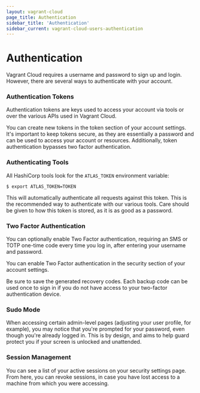```yaml
---
layout: vagrant-cloud
page_title: Authentication
sidebar_title: 'Authentication'
sidebar_current: vagrant-cloud-users-authentication
---
```


# Authentication

Vagrant Cloud requires a username and password to sign up and login.
However, there are several ways to authenticate with your account.

### Authentication Tokens

Authentication tokens are keys used to access your account via tools or over the
various APIs used in Vagrant Cloud.

You can create new tokens in the token section of your account settings. It's
important to keep tokens secure, as they are essentially a password and can be
used to access your account or resources. Additionally, token authentication
bypasses two factor authentication.

### Authenticating Tools

All HashiCorp tools look for the `ATLAS_TOKEN` environment variable:

```shell-session
$ export ATLAS_TOKEN=TOKEN
```

This will automatically authenticate all requests against this token. This is
the recommended way to authenticate with our various tools. Care should be given
to how this token is stored, as it is as good as a password.

### Two Factor Authentication

You can optionally enable Two Factor authentication, requiring an SMS or TOTP
one-time code every time you log in, after entering your username and password.

You can enable Two Factor authentication in the security section of your account
settings.

Be sure to save the generated recovery codes. Each backup code can be used once
to sign in if you do not have access to your two-factor authentication device.

### Sudo Mode

When accessing certain admin-level pages (adjusting your user profile, for
example), you may notice that you're prompted for your password, even though
you're already logged in. This is by design, and aims to help guard protect you
if your screen is unlocked and unattended.

### Session Management

You can see a list of your active sessions on your security settings page. From
here, you can revoke sessions, in case you have lost access to a machine from
which you were accessing.
